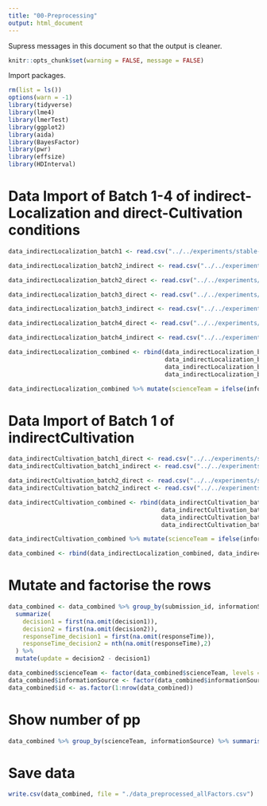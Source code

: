 ```yaml
---
title: "00-Preprocessing"
output: html_document
---
```

Supress messages in this document so that the output is cleaner.
```r
knitr::opts_chunk$set(warning = FALSE, message = FALSE) 
```
Import packages.
```r
rm(list = ls())
options(warn = -1)
library(tidyverse)
library(lme4)
library(lmerTest)
library(ggplot2)
library(aida)
library(BayesFactor)
library(pwr)
library(effsize)
library(HDInterval)
```

# Data Import of Batch 1-4 of indirect-Localization and direct-Cultivation conditions
```r
data_indirectLocalization_batch1 <- read.csv("../../experiments/stable-indirectSource/data/batch1/results.csv")

data_indirectLocalization_batch2_indirect <- read.csv("../../experiments/stable-indirectSource/data/batch2/results_batch2_indirect.csv")

data_indirectLocalization_batch2_direct <- read.csv("../../experiments/stable-indirectSource/data/batch2/results_batch2_direct.csv")

data_indirectLocalization_batch3_direct <- read.csv("../../experiments/stable-indirectSource/data/batch3/results_batch3_direct.csv")

data_indirectLocalization_batch3_indirect <- read.csv("../../experiments/stable-indirectSource/data/batch3/results_batch3_indirect.csv")

data_indirectLocalization_batch4_direct <- read.csv("../../experiments/stable-indirectSource/data/batch4/results_batch4_direct.csv")

data_indirectLocalization_batch4_indirect <- read.csv("../../experiments/stable-indirectSource/data/batch4/results_batch4_indirect.csv")

data_indirectLocalization_combined <- rbind(data_indirectLocalization_batch1, data_indirectLocalization_batch2_indirect,
                                            data_indirectLocalization_batch2_direct, data_indirectLocalization_batch3_direct,
                                            data_indirectLocalization_batch3_indirect, data_indirectLocalization_batch4_direct,
                                            data_indirectLocalization_batch4_indirect)

data_indirectLocalization_combined %>% mutate(scienceTeam = ifelse(informationSource == "indirect", "Localization", "Cultivation")) -> data_indirectLocalization_combined
```

# Data Import of Batch 1 of indirectCultivation
```r
data_indirectCultivation_batch1_direct <- read.csv("../../experiments/stable-indirectSource-V2/data/batch1/results_direct.csv")
data_indirectCultivation_batch1_indirect <- read.csv("../../experiments/stable-indirectSource-V2/data/batch1/results_indirect.csv")

data_indirectCultivation_batch2_direct <- read.csv("../../experiments/stable-indirectSource-V2/data/batch2/results_direct.csv")
data_indirectCultivation_batch2_indirect <- read.csv("../../experiments/stable-indirectSource-V2/data/batch2/results_indirect.csv")

data_indirectCultivation_combined <- rbind(data_indirectCultivation_batch1_direct, 
                                           data_indirectCultivation_batch1_indirect,
                                           data_indirectCultivation_batch2_direct,
                                           data_indirectCultivation_batch2_indirect)

data_indirectCultivation_combined %>% mutate(scienceTeam = ifelse(informationSource == "indirect", "Cultivation", "Localization")) -> data_indirectCultivation_combined

data_combined <- rbind(data_indirectLocalization_combined, data_indirectCultivation_combined)

```

# Mutate and factorise the rows
```r
data_combined <- data_combined %>% group_by(submission_id, informationSource, scienceTeam) %>% 
  summarize(
    decision1 = first(na.omit(decision1)),
    decision2 = first(na.omit(decision2)),
    responseTime_decision1 = first(na.omit(responseTime)),
    responseTime_decision2 = nth(na.omit(responseTime),2)
  ) %>%
  mutate(update = decision2 - decision1)

data_combined$scienceTeam <- factor(data_combined$scienceTeam, levels = c("Localization", "Cultivation"))
data_combined$informationSource <- factor(data_combined$informationSource, levels = c("indirect", "direct"))
data_combined$id <- as.factor(1:nrow(data_combined))
```
# Show number of pp
```r
data_combined %>% group_by(scienceTeam, informationSource) %>% summarise(n = n_distinct(submission_id))
```

# Save data
```r
write.csv(data_combined, file = "./data_preprocessed_allFactors.csv")
```
